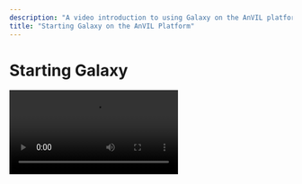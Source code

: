 ```yaml
---
description: "A video introduction to using Galaxy on the AnVIL platform."
title: "Starting Galaxy on the AnVIL Platform"
---
```


# Starting Galaxy

<Video src="https://www.youtube.com/embed/ysLHv4e6X6Y" />

## Objectives

The learning goals of this tutorial are to:

- Start compute for your Galaxy on AnVIL.
- Run tool to quality control sequencing reads.
- Stop compute to minimize expenses.

## Slides

The slides for this tutorial are located here: [Starting Galaxy](https://docs.google.com/presentation/d/1yYCg4cPVBMMDghT17B4XzROieqyMH99Ex9nMm_Scm9Q/edit#slide=id.p).
